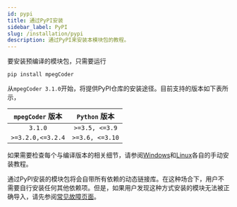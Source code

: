 ```yaml
---
id: pypi
title: 通过PyPI安装
sidebar_label: PyPI
slug: /installation/pypi
description: 通过PyPI来安装本模块包的教程。
---
```


要安装预编译的模块包，只需要运行

```shell
pip install mpegCoder
```

从`mpegCoder 3.1.0`开始，将提供PyPI仓库的安装途径。目前支持的版本如下表所示，

|  `mpegCoder` 版本     |  `Python` 版本     |
| :-------------------: | :----------------: |
| `3.1.0`               | `>=3.5, <=3.9`     |
| `>=3.2.0,<=3.2.4`     | `>=3.6, <=3.10`    |

如果需要检查每个与编译版本的相关细节，请参阅[Windows](./windows)和[Linux](./linux)各自的手动安装教程。

通过PyPI安装的模块包将会自带所有依赖的动态链接库。在这种场合下，用户不需要自行安装任何其他依赖项。但是，如果用户发现这种方式安装的模块无法被正确导入，请先参阅[常见故障页面](../troubleshooting/installation)。
